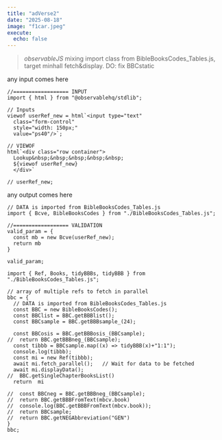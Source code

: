 ```yaml
---
title: "adVerse2"
date: "2025-08-18"
image: "f1car.jpeg"
execute:
  echo: false
---
```


> *observableJS* mixing import class from BibleBooksCodes_Tables.js, target minhall fetch&display. DO: fix BBCstatic

::: {#inputDiv}
any input comes here
:::

```ojs
//================== INPUT
import { html } from "@observablehq/stdlib";

// Inputs
viewof userRef_new = html`<input type="text" 
  class="form-control" 
  style="width: 150px;"
  value="ps40"/>`;
  
// VIEWOF
html`<div class="row container">
  Lookup&nbsp;&nbsp;&nbsp;&nbsp;&nbsp;
  ${viewof userRef_new}
  </div>`  

// userRef_new;  
```

::: {#outputDiv}
any output comes here
:::

```ojs
// DATA is imported from BibleBooksCodes_Tables.js
import { Bcve, BibleBooksCodes } from "./BibleBooksCodes_Tables.js";

//================== VALIDATION
valid_param = {
  const mb = new Bcve(userRef_new);
  return mb
}

valid_param;
```

```ojs
import { Ref, Books, tidyBBBs, tidyBBB } from "./BibleBooksCodes_Tables.js";

// array of multiple refs to fetch in parallel
bbc = {
  // DATA is imported from BibleBooksCodes_Tables.js
  const BBC = new BibleBooksCodes();
  const BBClist	= BBC.getBBBlist();
  const BBCsample = BBC.getBBBsample_(24);

  const BBCosis = BBC.getBBBosis_(BBCsample);
//  return BBC.getBBBneg_(BBCsample);
  const tibbb = BBCsample.map((x) => tidyBBB(x)+"1:1");
  console.log(tibbb);
  const mi = new Ref(tibbb);
  await mi.fetch_parallel();   // Wait for data to be fetched
  await mi.displayData();
//  BBC.getSingleChapterBooksList() 
  return  mi

//  const BBCneg = BBC.getBBBneg_(BBCsample);
//  return BBC.getBBBFromText(mbcv.book)
//  console.log(BBC.getBBBFromText(mbcv.book));
//  return BBCsample;
//  return BBC.getNEGAbbreviation("GEN")
}
bbc;

```
